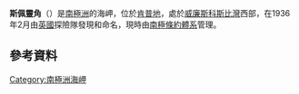 {{Coord|67|24|S|59|31|E||display=title}}

'''斯佩靈角'''（{{lang-en|Sperring Point}}）是[[南極洲|南極洲]]的海岬，位於[[肯普地|肯普地]]，處於[[威廉斯科斯比灣|威廉斯科斯比灣]]西部，在1936年2月由[[英國|英國]]探險隊發現和命名，現時由[[南極條約體系|南極條約體系]]管理。

==參考資料==
{{usgs-gazetteer}}

{{Antarctica-geo-stub}}
[[Category:南極洲海岬|Category:南極洲海岬]]